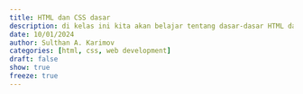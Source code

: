 ```yaml
---
title: HTML dan CSS dasar
description: di kelas ini kita akan belajar tentang dasar-dasar HTML dan CSS serta praktek membuat halaman web sederhana dengan HTML dan CSS
date: 10/01/2024
author: Sulthan A. Karimov
categories: [html, css, web development]
draft: false
show: true
freeze: true
---
```

